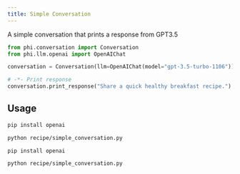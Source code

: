 ```yaml
---
title: Simple Conversation
---
```


A simple conversation that prints a response from GPT3.5

```python recipe/simple_conversation.py
from phi.conversation import Conversation
from phi.llm.openai import OpenAIChat

conversation = Conversation(llm=OpenAIChat(model="gpt-3.5-turbo-1106"))

# -*- Print response
conversation.print_response("Share a quick healthy breakfast recipe.")
```

## Usage

<CodeGroup>

```bash Mac
pip install openai

python recipe/simple_conversation.py
```

```bash Windows
pip install openai

python recipe/simple_conversation.py
```

</CodeGroup>
